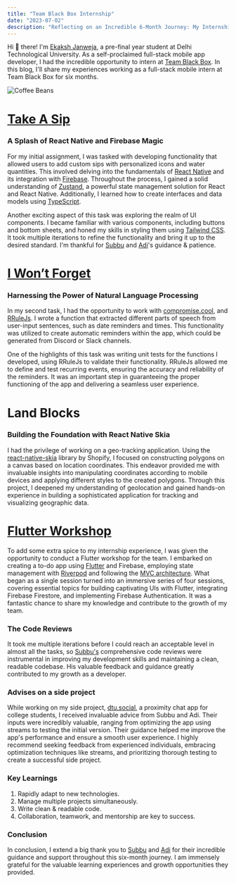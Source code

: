 ```yaml
---
title: "Team Black Box Internship"
date: "2023-07-02"
description: "Reflecting on an Incredible 6-Month Journey: My Internship at Team Black Box"
---
```



Hi 👋 there! I'm [Ekaksh Janweja](https://stormej.me/#/), a pre-final year student at Delhi Technological University. As a self-proclaimed full-stack mobile app developer, I had the incredible opportunity to intern at [Team Black Box](https://teamblackbox.in/). In this blog, I'll share my experiences working as a full-stack mobile intern at Team Black Box for six months.

![Coffee Beans](https://cdn.hashnode.com/res/hashnode/image/stock/unsplash/TD4DBagg2wE/upload/b7568f0a4887b9c721d8a2b9cdcb9824.jpeg?w=1600&h=840&fit=crop&crop=entropy&auto=compress,format&format=webp)

# [Take A Sip](https://play.google.com/store/apps/details?id=app.takeasip)

### A Splash of React Native and Firebase Magic

For my initial assignment, I was tasked with developing functionality that allowed users to add custom sips with personalized icons and water quantities. This involved delving into the fundamentals of [React Native](https://reactnative.dev/) and its integration with [Firebase](https://firebase.google.com/). Throughout the process, I gained a solid understanding of [Zustand](https://zustand-demo.pmnd.rs/), a powerful state management solution for React and React Native. Additionally, I learned how to create interfaces and data models using [TypeScript](https://www.typescriptlang.org/).

Another exciting aspect of this task was exploring the realm of UI components. I became familiar with various components, including buttons and bottom sheets, and honed my skills in styling them using [Tailwind CSS](https://tailwindcss.com/). It took multiple iterations to refine the functionality and bring it up to the desired standard. I'm thankful for [Subbu](https://www.linkedin.com/in/subramanian-elavathur/) and [Adi](https://www.linkedin.com/in/aditya-shetty-318b09b6/)'s guidance & patience.

# [I Won’t Forget](https://play.google.com/store/apps/details?id=app.iwontforget)

### Harnessing the Power of Natural Language Processing

In my second task, I had the opportunity to work with [compromise.cool](http://compromise.cool), and [RRuleJs](https://jakubroztocil.github.io/rrule/). I wrote a function that extracted different parts of speech from user-input sentences, such as date reminders and times. This functionality was utilized to create automatic reminders within the app, which could be generated from Discord or Slack channels.

One of the highlights of this task was writing unit tests for the functions I developed, using RRuleJs to validate their functionality. RRuleJs allowed me to define and test recurring events, ensuring the accuracy and reliability of the reminders. It was an important step in guaranteeing the proper functioning of the app and delivering a seamless user experience.

# Land Blocks

### Building the Foundation with React Native Skia

I had the privilege of working on a geo-tracking application. Using the [react-native-skia](https://shopify.github.io/react-native-skia/) library by Shopify, I focused on constructing polygons on a canvas based on location coordinates. This endeavor provided me with invaluable insights into manipulating coordinates according to mobile devices and applying different styles to the created polygons. Through this project, I deepened my understanding of geolocation and gained hands-on experience in building a sophisticated application for tracking and visualizing geographic data.

# [Flutter Workshop](https://github.com/ekakshjanweja/TodoApp)

To add some extra spice to my internship experience, I was given the opportunity to conduct a Flutter workshop for the team. I embarked on creating a to-do app using [Flutter](https://flutter.dev/) and Firebase, employing state management with [Riverpod](https://riverpod.dev/) and following the [MVC architecture](https://www.geeksforgeeks.org/mvc-framework-introduction/). What began as a single session turned into an immersive series of four sessions, covering essential topics for building captivating UIs with Flutter, integrating Firebase Firestore, and implementing Firebase Authentication. It was a fantastic chance to share my knowledge and contribute to the growth of my team.

### The Code Reviews

It took me multiple iterations before I could reach an acceptable level in almost all the tasks, so [Subbu's](https://www.linkedin.com/in/subramanian-elavathur/) comprehensive code reviews were instrumental in improving my development skills and maintaining a clean, readable codebase. His valuable feedback and guidance greatly contributed to my growth as a developer.

### Advises on a side project

While working on my side project, [dtu.social](http://dtu.social), a proximity chat app for college students, I received invaluable advice from Subbu and Adi. Their inputs were incredibly valuable, ranging from optimizing the app using streams to testing the initial version. Their guidance helped me improve the app's performance and ensure a smooth user experience. I highly recommend seeking feedback from experienced individuals, embracing optimization techniques like streams, and prioritizing thorough testing to create a successful side project.

### Key Learnings

1. Rapidly adapt to new technologies.
2. Manage multiple projects simultaneously.
3. Write clean & readable code.
4. Collaboration, teamwork, and mentorship are key to success.

### Conclusion

In conclusion, I extend a big thank you to [Subbu](https://www.linkedin.com/in/subramanian-elavathur/) and [Adi](https://www.linkedin.com/in/aditya-shetty-318b09b6/) for their incredible guidance and support throughout this six-month journey. I am immensely grateful for the valuable learning experiences and growth opportunities they provided.